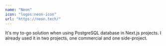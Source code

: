 ```yaml
---
name: "Neon"
icon: "logos:neon-icon"
url: "https://neon.tech/"
---
```


It's my to-go solution when using PostgreSQL database in Next.js projects. I already used it in two projects, one commercial and one side-project.
